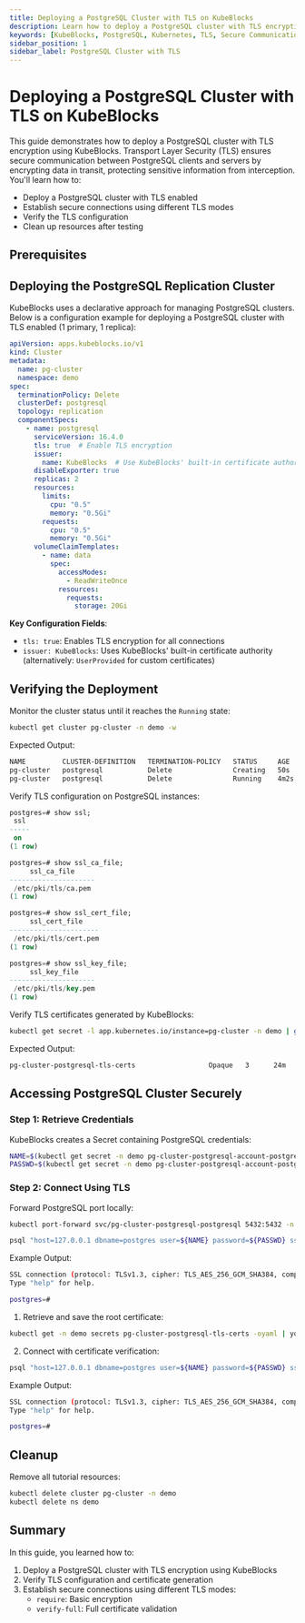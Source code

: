 ```yaml
---
title: Deploying a PostgreSQL Cluster with TLS on KubeBlocks
description: Learn how to deploy a PostgreSQL cluster with TLS encryption on KubeBlocks for secure communication. This guide covers deployment configuration, secure connections, and resource cleanup.
keywords: [KubeBlocks, PostgreSQL, Kubernetes, TLS, Secure Communication]
sidebar_position: 1
sidebar_label: PostgreSQL Cluster with TLS
---
```



# Deploying a PostgreSQL Cluster with TLS on KubeBlocks

This guide demonstrates how to deploy a PostgreSQL cluster with TLS encryption using KubeBlocks. Transport Layer Security (TLS) ensures secure communication between PostgreSQL clients and servers by encrypting data in transit, protecting sensitive information from interception. You'll learn how to:

- Deploy a PostgreSQL cluster with TLS enabled
- Establish secure connections using different TLS modes
- Verify the TLS configuration
- Clean up resources after testing

## Prerequisites


<Prerequisites />

## Deploying the PostgreSQL Replication Cluster

KubeBlocks uses a declarative approach for managing PostgreSQL clusters. Below is a configuration example for deploying a PostgreSQL cluster with TLS enabled (1 primary, 1 replica):

```yaml
apiVersion: apps.kubeblocks.io/v1
kind: Cluster
metadata:
  name: pg-cluster
  namespace: demo
spec:
  terminationPolicy: Delete
  clusterDef: postgresql
  topology: replication
  componentSpecs:
    - name: postgresql
      serviceVersion: 16.4.0
      tls: true  # Enable TLS encryption
      issuer:
        name: KubeBlocks  # Use KubeBlocks' built-in certificate authority
      disableExporter: true
      replicas: 2
      resources:
        limits:
          cpu: "0.5"
          memory: "0.5Gi"
        requests:
          cpu: "0.5"
          memory: "0.5Gi"
      volumeClaimTemplates:
        - name: data
          spec:
            accessModes:
              - ReadWriteOnce
            resources:
              requests:
                storage: 20Gi
```

**Key Configuration Fields**:
- `tls: true`: Enables TLS encryption for all connections
- `issuer: KubeBlocks`: Uses KubeBlocks' built-in certificate authority (alternatively: `UserProvided` for custom certificates)

## Verifying the Deployment

Monitor the cluster status until it reaches the `Running` state:
```bash
kubectl get cluster pg-cluster -n demo -w
```

Expected Output:
```bash
NAME         CLUSTER-DEFINITION   TERMINATION-POLICY   STATUS     AGE
pg-cluster   postgresql           Delete               Creating   50s
pg-cluster   postgresql           Delete               Running    4m2s
```

Verify TLS configuration on PostgreSQL instances:
```sql
postgres=# show ssl;
 ssl
-----
 on
(1 row)

postgres=# show ssl_ca_file;
     ssl_ca_file
---------------------
 /etc/pki/tls/ca.pem
(1 row)

postgres=# show ssl_cert_file;
     ssl_cert_file
----------------------
 /etc/pki/tls/cert.pem
(1 row)

postgres=# show ssl_key_file;
     ssl_key_file
---------------------
 /etc/pki/tls/key.pem
(1 row)
```

Verify TLS certificates generated by KubeBlocks:
```bash
kubectl get secret -l app.kubernetes.io/instance=pg-cluster -n demo | grep tls
```

Expected Output:
```bash
pg-cluster-postgresql-tls-certs                  Opaque   3      24m
```

## Accessing PostgreSQL Cluster Securely

### Step 1: Retrieve Credentials

KubeBlocks creates a Secret containing PostgreSQL credentials:
```bash
NAME=$(kubectl get secret -n demo pg-cluster-postgresql-account-postgres -o jsonpath='{.data.username}' | base64 --decode)
PASSWD=$(kubectl get secret -n demo pg-cluster-postgresql-account-postgres -o jsonpath='{.data.password}' | base64 --decode)
```

### Step 2: Connect Using TLS

Forward PostgreSQL port locally:
```bash
kubectl port-forward svc/pg-cluster-postgresql-postgresql 5432:5432 -n demo
```

<Tabs>
<TabItem value="require" label="sslmode=require" default>

```bash
psql "host=127.0.0.1 dbname=postgres user=${NAME} password=${PASSWD} sslmode=require"
```

Example Output:
```bash
SSL connection (protocol: TLSv1.3, cipher: TLS_AES_256_GCM_SHA384, compression: off, ALPN: none)
Type "help" for help.

postgres=#
```

</TabItem>

<TabItem value="verify-full" label="sslmode=verify-full">

1. Retrieve and save the root certificate:
```bash
kubectl get -n demo secrets pg-cluster-postgresql-tls-certs -oyaml | yq '.data."ca.pem"' | base64 -d > /tmp/ca.crt
```

2. Connect with certificate verification:
```bash
psql "host=127.0.0.1 dbname=postgres user=${NAME} password=${PASSWD} sslmode=verify-full sslrootcert=/tmp/ca.crt"
```

Example Output:
```bash
SSL connection (protocol: TLSv1.3, cipher: TLS_AES_256_GCM_SHA384, compression: off, ALPN: none)
Type "help" for help.

postgres=#
```

</TabItem>
</Tabs>

## Cleanup

Remove all tutorial resources:
```bash
kubectl delete cluster pg-cluster -n demo
kubectl delete ns demo
```

## Summary

In this guide, you learned how to:

1. Deploy a PostgreSQL cluster with TLS encryption using KubeBlocks
2. Verify TLS configuration and certificate generation
3. Establish secure connections using different TLS modes:
   - `require`: Basic encryption
   - `verify-full`: Full certificate validation
